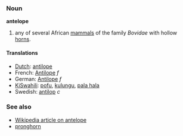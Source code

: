===Noun===
'''antelope'''

#any of several African [[mammals]] of the family ''Bovidae'' with hollow [[horn]]s.

====Translations====
*[[Dutch]]: [[antilope]]
*French: [[Antilope]] ''f''
*German: [[Antilope]] ''f''
*[[KiSwahili]]: [[pofu]], [[kulungu]], [[pala hala]]
*Swedish: [[antilop]] ''c''

===See also===
*[[w:antelope|Wikipedia article on antelope]]
*[[pronghorn]]